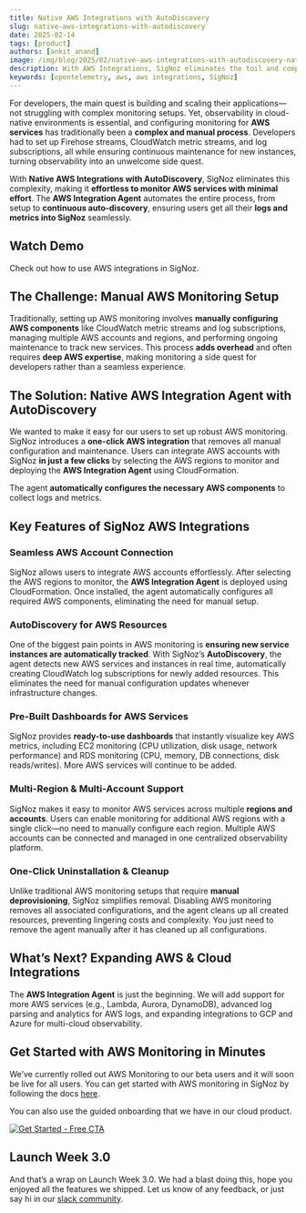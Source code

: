 ```yaml
---
title: Native AWS Integrations with AutoDiscovery
slug: native-aws-integrations-with-autodiscovery
date: 2025-02-14
tags: [product]
authors: [ankit_anand]
image: /img/blog/2025/02/native-aws-integrations-with-autodiscovery-native-aws-integrations-yt.webp
description: With AWS Integrations, SigNoz eliminates the toil and complexity involved in setting up the plumbing for extracting telemetry from Cloudwatch.
keywords: [opentelemetry, aws, aws integrations, SigNoz]
---
```


For developers, the main quest is building and scaling their applications—not struggling with complex monitoring setups. Yet, observability in cloud-native environments is essential, and configuring monitoring for **AWS services** has traditionally been a **complex and manual process**. Developers had to set up Firehose streams, CloudWatch metric streams, and log subscriptions, all while ensuring continuous maintenance for new instances, turning observability into an unwelcome side quest.

With **Native AWS Integrations with AutoDiscovery**, SigNoz eliminates this complexity, making it **effortless to monitor AWS services with minimal effort**. The **AWS Integration Agent** automates the entire process, from setup to **continuous auto-discovery**, ensuring users get all their **logs and metrics into SigNoz** seamlessly.

## Watch Demo

Check out how to use AWS integrations in SigNoz.

<YouTube id="PkGE1MdFF4A" mute={false} />

## The Challenge: Manual AWS Monitoring Setup

Traditionally, setting up AWS monitoring involves **manually configuring AWS components** like CloudWatch metric streams and log subscriptions, managing multiple AWS accounts and regions, and performing ongoing maintenance to track new services. This process **adds overhead** and often requires **deep AWS expertise**, making monitoring a side quest for developers rather than a seamless experience.

## The Solution: Native AWS Integration Agent with AutoDiscovery

We wanted to make it easy for our users to set up robust AWS monitoring. SigNoz introduces a **one-click AWS integration** that removes all manual configuration and maintenance. Users can integrate AWS accounts with SigNoz **in just a few clicks** by selecting the AWS regions to monitor and deploying the **AWS Integration Agent** using CloudFormation.

The agent **automatically configures the necessary AWS components** to collect logs and metrics.

## Key Features of SigNoz AWS Integrations

### Seamless AWS Account Connection

SigNoz allows users to integrate AWS accounts effortlessly. After selecting the AWS regions to monitor, the **AWS Integration Agent** is deployed using CloudFormation. Once installed, the agent automatically configures all required AWS components, eliminating the need for manual setup.

### AutoDiscovery for AWS Resources

One of the biggest pain points in AWS monitoring is **ensuring new service instances are automatically tracked**. With SigNoz’s **AutoDiscovery**, the agent detects new AWS services and instances in real time, automatically creating CloudWatch log subscriptions for newly added resources. This eliminates the need for manual configuration updates whenever infrastructure changes.

### Pre-Built Dashboards for AWS Services

SigNoz provides **ready-to-use dashboards** that instantly visualize key AWS metrics, including EC2 monitoring (CPU utilization, disk usage, network performance) and RDS monitoring (CPU, memory, DB connections, disk reads/writes). More AWS services will continue to be added.

### Multi-Region & Multi-Account Support

SigNoz makes it easy to monitor AWS services across multiple **regions and accounts**. Users can enable monitoring for additional AWS regions with a single click—no need to manually configure each region. Multiple AWS accounts can be connected and managed in one centralized observability platform.

### One-Click Uninstallation & Cleanup

Unlike traditional AWS monitoring setups that require **manual deprovisioning**, SigNoz simplifies removal. Disabling AWS monitoring removes all associated configurations, and the agent cleans up all created resources, preventing lingering costs and complexity. You just need to remove the agent manually after it has cleaned up all configurations.

## What’s Next? Expanding AWS & Cloud Integrations

The **AWS Integration Agent** is just the beginning. We will add support for more AWS services (e.g., Lambda, Aurora, DynamoDB), advanced log parsing and analytics for AWS logs, and expanding integrations to GCP and Azure for multi-cloud observability.

## Get Started with AWS Monitoring in Minutes

We’ve currently rolled out AWS Monitoring to our beta users and it will soon be live for all users. You can get started with AWS monitoring in SigNoz by following the docs [here](https://signoz.io/docs/ec2-monitoring/).

You can also use the guided onboarding that we have in our cloud product.

[![Get Started - Free CTA](/img/launch_week/try-signoz-cloud-blog-cta.png)](https://signoz.io/teams/)

## Launch Week 3.0

And that’s a wrap on Launch Week 3.0. We had a blast doing this, hope you enjoyed all the features we shipped. Let us know of any feedback, or just say hi in our [slack community](https://signoz.io/slack/).

<InterlinkCard title="Check out all updates of Launch Week 3.0" href="/launch-week/" />
